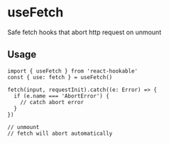 # useFetch

Safe fetch hooks that abort http request on unmount

## Usage

```tsx
import { useFetch } from 'react-hookable'
const { use: fetch } = useFetch()

fetch(input, requestInit).catch((e: Error) => {
  if (e.name === 'AbortError') {
    // catch abort error
  }
})

// unmount
// fetch will abort automatically
```

